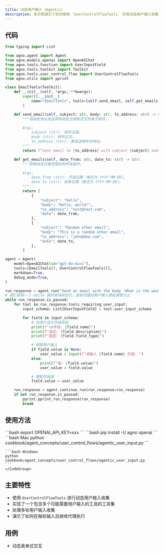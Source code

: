 ```yaml
---
title: 动态用户输入（Agentic）
description: 本示例演示了如何使用 `UserControlFlowTools` 实现动态用户输入收集，使代理能够在执行过程中根据需要请求信息。
---
```


## 代码

```python cookbook/agent_concepts/user_control_flows/agentic_user_input.py
from typing import List

from agno.agent import Agent
from agno.models.openai import OpenAIChat
from agno.tools.function import UserInputField
from agno.tools.toolkit import Toolkit
from agno.tools.user_control_flow import UserControlFlowTools
from agno.utils import pprint

class EmailTools(Toolkit):
    def __init__(self, *args, **kwargs):
        super().__init__(
            name="EmailTools", tools=[self.send_email, self.get_emails], *args, **kwargs
        )

    def send_email(self, subject: str, body: str, to_address: str) -> str:
        """向给定地址发送带有给定主题和正文的电子邮件。

        Args:
            subject (str): 邮件主题。
            body (str): 邮件正文。
            to_address (str): 要发送邮件的地址。
        """
        return f"Sent email to {to_address} with subject {subject} and body {body}"

    def get_emails(self, date_from: str, date_to: str) -> str:
        """获取给定日期范围内的所有邮件。

        Args:
            date_from (str): 开始日期（格式为 YYYY-MM-DD）。
            date_to (str): 结束日期（格式为 YYYY-MM-DD）。
        """
        return [
            {
                "subject": "Hello",
                "body": "Hello, world!",
                "to_address": "test@test.com",
                "date": date_from,
            },
            {
                "subject": "Random other email",
                "body": "This is a random other email",
                "to_address": "john@doe.com",
                "date": date_to,
            },
        ]

agent = Agent(
    model=OpenAIChat(id="gpt-4o-mini"),
    tools=[EmailTools(), UserControlFlowTools()],
    markdown=True,
    debug_mode=True,
)

run_response = agent.run("Send an email with the body 'What is the weather in Tokyo?'")
# 我们使用一个 while 循环来持续运行，直到代理对用户输入感到满意为止
while run_response.is_paused:
    for tool in run_response.tools_requiring_user_input:
        input_schema: List[UserInputField] = tool.user_input_schema

        for field in input_schema:
            # 向用户显示字段信息
            print(f"\n字段: {field.name}")
            print(f"描述: {field.description}")
            print(f"类型: {field.field_type}")

            # 获取用户输入
            if field.value is None:
                user_value = input(f"请输入 {field.name} 的值: ")
            else:
                print(f"值: {field.value}")
                user_value = field.value

            # 更新字段值
            field.value = user_value

    run_response = agent.continue_run(run_response=run_response)
    if not run_response.is_paused:
        pprint.pprint_run_response(run_response)
        break
```

## 使用方法

<Steps>
  <Snippet file="create-venv-step.mdx" />

  <Step title="设置您的 API 密钥">
    ```bash
    export OPENAI_API_KEY=xxx
    ```
  </Step>

  <Step title="安装库">
    ```bash
    pip install -U agno openai
    ```
  </Step>

  <Step title="运行示例">
    <CodeGroup>
    ```bash Mac
    python cookbook/agent_concepts/user_control_flows/agentic_user_input.py
    ```

    ```bash Windows
    python cookbook/agent_concepts/user_control_flows/agentic_user_input.py
    ```
    </CodeGroup>
  </Step>
</Steps>

## 主要特性

- 使用 `UserControlFlowTools` 进行动态用户输入收集
- 实现了一个包含多个可能需要用户输入的工具的工具集
- 处理多轮用户输入收集
- 演示了如何在每轮输入后继续代理执行

## 用例

- 动态表单式交互